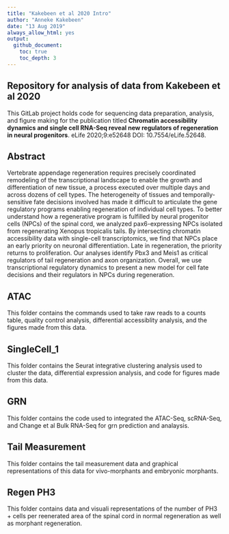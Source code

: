 ```yaml
---
title: "Kakebeen et al 2020 Intro"
author: "Anneke Kakebeen"
date: "13 Aug 2019"
always_allow_html: yes
output:
  github_document:
    toc: true
    toc_depth: 3
---
```


## Repository for analysis of data from Kakebeen et al 2020

This GitLab project holds code for sequencing data preparation, analysis, and figure making for the publication titled **Chromatin accessibility dynamics and single cell RNA-Seq reveal new regulators of regeneration in neural progenitors**. eLife 2020;9:e52648 DOI: 10.7554/eLife.52648.


## Abstract
Vertebrate appendage regeneration requires precisely coordinated remodeling of the transcriptional landscape to enable the growth and differentiation of new tissue, a process executed over multiple days and across dozens of cell types. The heterogeneity of tissues and temporally-sensitive fate decisions involved has made it difficult to articulate the gene regulatory programs enabling regeneration of individual cell types. To better understand how a regenerative program is fulfilled by neural progenitor cells (NPCs) of the spinal cord, we analyzed pax6-expressing NPCs isolated from regenerating Xenopus tropicalis tails. By intersecting chromatin accessibility data with single-cell transcriptomics, we find that NPCs place an early priority on neuronal differentiation. Late in regeneration, the priority returns to proliferation. Our analyses identify Pbx3 and Meis1 as critical regulators of tail regeneration and axon organization. Overall, we use transcriptional regulatory dynamics to present a new model for cell fate decisions and their regulators in NPCs during regeneration.

## ATAC
This folder contains the commands used to take raw reads to a counts table, quality control analysis, differential accessiblity analysis, and the figures made from this data.

## SingleCell_1
This folder contains the Seurat integrative clustering analysis used to cluster the data, differential expression analysis, and code for figures made from this data. 

## GRN
This folder contains the code used to integrated the ATAC-Seq, scRNA-Seq, and Change et al Bulk RNA-Seq for grn prediction and analaysis. 

## Tail Measurement
This folder contains the tail measurement data and graphical representations of this data for vivo-morphants  and embryonic morphants. 

## Regen PH3
This folder contains data and visuali representations of the number of PH3 + cells per reenerated area of the spinal cord in normal regeneration as well as morphant regeneration. 



